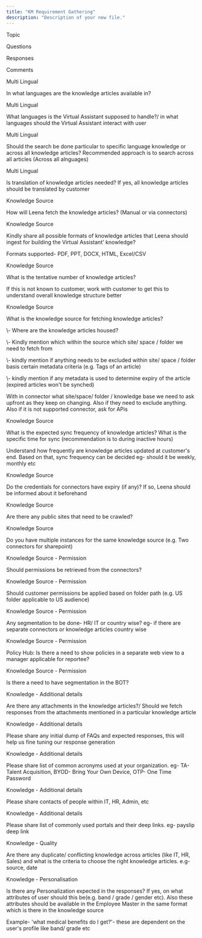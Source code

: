 ```yaml
---
title: "KM Requirement Gathering"
description: "Description of your new file."
---
```


Topic

Questions

Responses

Comments

Multi Lingual

In what languages are the knowledge articles available in? 

Multi Lingual

What languages is the Virtual Assistant supposed to handle?/ in what languages should the Virtual Assistant interact with user

Multi Lingual

Should the search be done particular to specific language knowledge or across all knowledge articles? Recommended approach is to search across all articles (Across all alnguages)

Multi Lingual

Is translation of knowledge articles needed? If yes, all knowledge articles should be translated by customer 

Knowledge Source

How will Leena fetch the knowledge articles? (Manual or via connectors)

Knowledge Source

Kindly share all possible formats of knowledge articles that Leena should ingest for building the Virtual Assistant' knowledge?

Formats supported- PDF, PPT, DOCX, HTML, Excel/CSV

Knowledge Source

What is the tentative number of knowledge articles?

If this is not known to customer, work with customer to get this to understand overall knowledge structure better

Knowledge Source

What is the knowledge source for fetching knowledge articles?

\\- Where are the knowledge articles housed?

\\- Kindly mention which within the source which site/ space / folder we need to fetch from

\\- kindly mention if anything needs to be excluded within site/ space / folder basis certain metadata criteria (e.g. Tags of an article)

\\- kindly mention if any metadata is used to determine expiry of the article (expired articles won't be synched)

With in connector what site/space/ folder / knowledge base we need to ask upfront as they keep on changing. Also if they need to exclude anything. Also if it is not supported connector, ask for APis

Knowledge Source

What is the expected sync frequency of knowledge articles? What is the specific time for sync (recommendation is to during inactive hours)

Understand how frequently are knowledge articles updated at customer's end. Based on that, sync frequency can be decided eg- should it be weekly, monthly etc

Knowledge Source

Do the credentials for connectors have expiry (if any)? If so, Leena should be informed about it beforehand

Knowledge Source

Are there any public sites that need to be crawled?

Knowledge Source

Do you have multiple instances for the same knowledge source (e.g. Two connectors for sharepoint)

Knowledge Source - Permission

Should permissions be retrieved from the connectors? 

Knowledge Source - Permission

Should customer permissions be applied based on folder path (e.g. US folder applicable to US audience)

Knowledge Source - Permission

Any segmentation to be done- HR/ IT or country wise? eg- if there are separate connectors or knowledge articles country wise

Knowledge Source - Permission

Policy Hub: Is there a need to show policies in a separate web view to a manager applicable for reportee?

Knowledge Source - Permission

Is there a need to have segmentation in the BOT?

Knowledge - Additional details

Are there any attachments in the knowledge articles?/ Should we fetch responses from the attachments mentioned in a particular knowledge article

Knowledge - Additional details

Please share any initial dump of FAQs and expected responses, this will help us fine tuning our response generation

Knowledge - Additional details

Please share list of common acronyms used at your organization. eg- TA- Talent Acquisition, BYOD- Bring Your Own Device, OTP- One Time Password

Knowledge - Additional details

Please share contacts of people within IT, HR, Admin, etc

Knowledge - Additional details

Please share list of commonly used portals and their deep links. eg- payslip deep link

Knowledge - Quality

Are there any duplicate/ conflicting knowledge across articles (like IT, HR, Sales) and what is the criteria to choose the right knowledge articles. e.g- source, date

Knowledge - Personalisation

Is there any Personalization expected in the responses? If yes, on what attributes of user should this be(e.g. band / grade / gender etc). Also these attributes should be available in the Employee Master in the same format which is there in the knowledge source 

Example- 'what medical benefits do I get?'- these are dependent on the user's profile like band/ grade etc